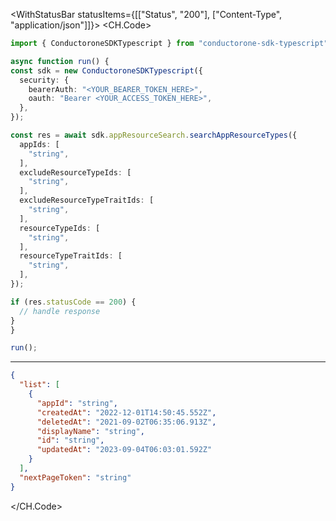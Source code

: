 

<WithStatusBar statusItems={[["Status", "200"], ["Content-Type", "application/json"]]}>
  <CH.Code>
  ```typescript SearchAppResourceTypes.ts
  import { ConductoroneSDKTypescript } from "conductorone-sdk-typescript";

async function run() {
  const sdk = new ConductoroneSDKTypescript({
    security: {
      bearerAuth: "<YOUR_BEARER_TOKEN_HERE>",
      oauth: "Bearer <YOUR_ACCESS_TOKEN_HERE>",
    },
  });

  const res = await sdk.appResourceSearch.searchAppResourceTypes({
    appIds: [
      "string",
    ],
    excludeResourceTypeIds: [
      "string",
    ],
    excludeResourceTypeTraitIds: [
      "string",
    ],
    resourceTypeIds: [
      "string",
    ],
    resourceTypeTraitIds: [
      "string",
    ],
  });

  if (res.statusCode == 200) {
    // handle response
  }
}

run();
  ```
  ---

  ```json Example Response
  {
    "list": [
      {
        "appId": "string",
        "createdAt": "2022-12-01T14:50:45.552Z",
        "deletedAt": "2021-09-02T06:35:06.913Z",
        "displayName": "string",
        "id": "string",
        "updatedAt": "2023-09-04T06:03:01.592Z"
      }
    ],
    "nextPageToken": "string"
  }
  ```
  </CH.Code>
</WithStatusBar>
